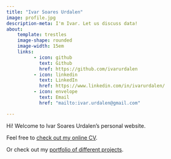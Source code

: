 ```yaml
---
title: "Ivar Soares Urdalen"
image: profile.jpg
description-meta: I'm Ivar. Let us discuss data!
about:
    template: trestles
    image-shape: rounded
    image-width: 15em
    links: 
          - icon: github
            text: Github
            href: https://github.com/ivarurdalen
          - icon: linkedin
            text: LinkedIn
            href: https://www.linkedin.com/in/ivarurdalen/
          - icon: envelope
            text: Email
            href: "mailto:ivar.urdalen@gmail.com"

---
```


Hi! Welcome to Ivar Soares Urdalen's personal website.  

Feel free to [check out my online CV](cv_ivar.html).  

Or check out my [portfolio of different projects](portfolio.qmd).

<!-- ----  

## Summary  
This is a short summary of my skills.  

----
## Education -->
